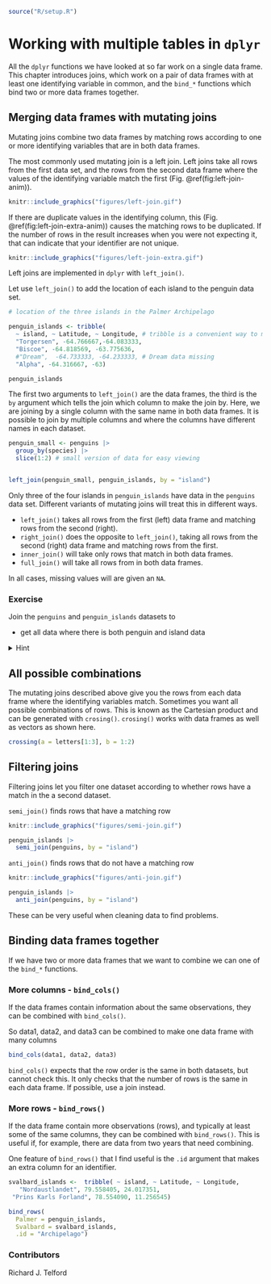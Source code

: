 ``` r
source("R/setup.R")
```

# Working with multiple tables in `dplyr`

All the `dplyr` functions we have looked at so far work on a single data frame.
This chapter introduces joins, which work on a pair of data frames with at least one identifying variable in common, and the `bind_*` functions which bind two or more data frames together.


## Merging data frames with mutating joins

Mutating joins combine two data frames by matching rows according to one or more identifying variables that are in both data frames.

The most commonly used mutating join is a left join. 
Left joins take all rows from the first data set, and the rows from the second data frame where the values of the identifying variable match the first (Fig. \@ref(fig:left-join-anim)).

```r
knitr::include_graphics("figures/left-join.gif")
```

If there are duplicate values in the identifying column, this (Fig. \@ref(fig:left-join-extra-anim)) causes the matching rows to be duplicated.
If the number of rows in the result increases when you were not expecting it, that can indicate that your identifier are not unique.

```r
knitr::include_graphics("figures/left-join-extra.gif")
```
Left joins are implemented in `dplyr` with `left_join()`.

Let use `left_join()` to add the location of each island to the penguin data set. 

```r
# location of the three islands in the Palmer Archipelago

penguin_islands <- tribble(
  ~ island, ~ Latitude, ~ Longitude, # tribble is a convenient way to make small datasets
  "Torgersen", -64.766667,-64.083333,
  "Biscoe", -64.818569, -63.775636,
  #"Dream",  -64.733333, -64.233333, # Dream data missing
  "Alpha", -64.316667, -63)

penguin_islands
```

The first two arguments to `left_join()` are the data frames, the third is the `by` argument which tells the join which column to make the join by.
Here, we are joining by a single column with the same name in both data frames.
It is possible to join by multiple columns and where the columns have different names in each dataset.

```r
penguin_small <- penguins |> 
  group_by(species) |> 
  slice(1:2) # small version of data for easy viewing


left_join(penguin_small, penguin_islands, by = "island")
```

Only three of the four islands in `penguin_islands` have data in the `penguins` data set. 
Different variants of mutating joins will treat this in different ways.

- `left_join()` takes all rows from the first (left) data frame and matching rows from the second (right). 
- `right_join()` does the opposite to `left_join()`, taking all rows from the second (right) data frame and matching rows from the first.
- `inner_join()` will take only rows that match in both data frames.
- `full_join()` will take all rows from in both data frames.

In all cases, missing values will are given an `NA`.

### Exercise {- .facta .toc-ignore}

Join the `penguins` and `penguin_islands` datasets to

 - get all data where there is both penguin and island data

 <details>
  <summary>Hint</summary>
```r
inner_join(___, ___, by = ___)

```
</details> 


## All possible combinations

The mutating joins described above give you the rows from each data frame where the identifying variables match.
Sometimes you want all possible combinations of rows.
This is known as the Cartesian product and can be generated with `crosing()`.
`crosing()` works with data frames as well as vectors as shown here.

```r
crossing(a = letters[1:3], b = 1:2)
```


## Filtering joins

Filtering joins let you filter one dataset according to whether rows have a match in the a second dataset.

`semi_join()` finds rows that have a matching row

```r
knitr::include_graphics("figures/semi-join.gif")
```

```r
penguin_islands |> 
  semi_join(penguins, by = "island")
```


`anti_join()` finds rows that do not have a matching row

```r
knitr::include_graphics("figures/anti-join.gif")
```

```r
penguin_islands |> 
  anti_join(penguins, by = "island")
```

These can be very useful when cleaning data to find problems.

## Binding data frames together

If we have two or more data frames that we want to combine we can one of the `bind_*` functions.

### More columns - `bind_cols()`

If the data frames contain information about the same observations, they can be combined with `bind_cols()`.

So data1, data2, and data3 can be combined to make one data frame with many columns

```r
bind_cols(data1, data2, data3)
```

`bind_cols()` expects that the row order is the same in both datasets, but cannot check this. 
It only checks that the number of rows is the same in each data frame.
If possible, use a join instead.


### More rows - `bind_rows()`

If the data frame contain more observations (rows), and typically at least some of the same columns, they can be combined with `bind_rows()`.
This is useful if, for example, there are data from two years that need combining.

One feature of `bind_rows()` that I find useful is the `.id` argument that makes an extra column for an identifier.

```r
svalbard_islands <-  tribble( ~ island, ~ Latitude, ~ Longitude,
   "Nordaustlandet", 79.558405, 24.017351,
 "Prins Karls Forland", 78.554090, 11.256545)

bind_rows(
  Palmer = penguin_islands, 
  Svalbard = svalbard_islands, 
  .id = "Archipelago")
```

### Contributors {- .contributors .toc-ignore}

Richard J. Telford
